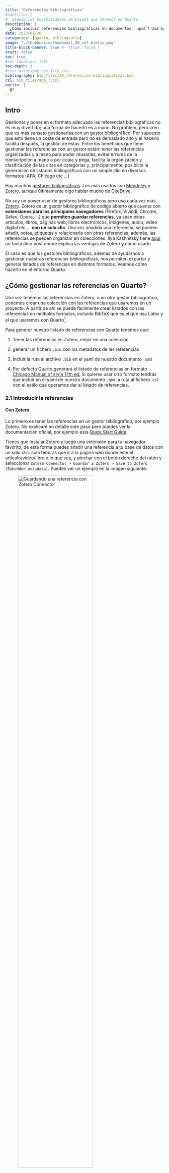 ```yaml
---
title: "Referencias bibliográficas"
#subtitle: | 
#  Viendo las posibilidades de Layout que tenemos en Quarto
description: |
  ¿Cómo incluir referencias bibliográficas en documentos `.qmd`? Una buena opción es a través de ficheros `.bib` creados en [Zotero](https://www.zotero.org/).
date: 2023-01-20
categories: [quarto, bibliografía]
image: "./thumbnails/thumbnail_20_ref-biblio.png"
title-block-banner: true #- {true, false }
draft: false
toc: true
#toc-location: left
toc-depth: 3
#css: assets/my_css_file.css
bibliography: bib_files/20_referencias-bibliograficas.bib
csl: bib_files/apa_7.csl
nocite: |
  @*
---
```


## Intro

Gestionar y poner en el formato adecuado las referencias bibliográficas no es muy divertido; una forma de hacerlo es a mano. No problem, pero creo que es más sensato gestionarlas con un [gestor bibliográfico](https://en.wikipedia.org/wiki/Comparison_of_reference_management_software). Por supuesto que esto tiene un coste de entrada pero no es demasiado alto y el hacerlo facilita después, la gestión de estas. Entre los beneficios que tiene gestionar las referencias con un gestor están: tener las referencias organizadas y a mano para poder reusarlas, evitar errores de la transcripción a mano o por copia y pega, facilita la organización y clasificación de las citas en categorías y, principalmente, posibilita la generación de listados bibliográficos con un simple clic en diversos formatos (APA, Chicago etc ...)

Hay muchos [gestores bibliográficos](https://es.wikipedia.org/wiki/Gestor_de_referencias_bibliogr%C3%A1ficas). Los más usados son [Mendeley](https://www.mendeley.com/) y [Zotero](https://www.zotero.org/), aunque últimamente oigo hablar mucho de [CiteDrive](https://www.overleaf.com/blog/better-bibliography-management-with-overleaf-citedrive-and-bibtex-biblatex).

No soy un power user de gestores bibliográficos pero uso cada vez más [Zotero](https://www.zotero.org/). Zotero es un gestor bibliográfico de código abierto que cuenta con **extensiones para los principales navegadores** (Firefox, Vivaldi, Chrome, Safari, Opera, ...) que **permiten guardar referencias**, ya sean estas artículos, libros, páginas web, libros electrónicos, imágenes, audio, vídeo digital etc ... **con un solo clic**. Una vez añadida una referencia, se pueden añadir, notas, etiquetas y relacionarla con otras referencias; además, las referencias se pueden organizar en colecciones. Ilya Kashnitsky tiene [aquí](https://ikashnitsky.github.io/2019/zotero/) un fantástico post donde explica las ventajas de Zotero y cómo usarlo.

El caso es que los gestores bibliográficos, ademas de ayudarnos a gestionar nuestras referencias bibliográficas, nos permiten exportar y generar listados de referencias en distintos formatos. Veamos cómo hacerlo en el entorno Quarto.

## ¿Cómo gestionar las referencias en Quarto?

Una vez tenemos las referencias en Zotero, o en otro gestor bibliográfico, podemos crear una colección con las referencias que usaremos en un proyecto. A partir de ahí se puede fácilmente crear listados con las referencias en múltiples formatos, incluido BibTeX que es el que usa Latex y el que usaremos con Quarto^[
BibTex, que fue creado para usar con Latex, utiliza ficheros `.bib` que es una forma conveniente para almacenar bibliografía en texto plano.].

Para generar nuestro listado de referencias con Quarto tenemos que:

1)  Tener las referencias en Zotero, mejor en una colección

2)  generar un fichero `.bib` con los metadatos de las referencias

3)  Incluir la ruta al archivo `.bib` en el yaml de nuestro documento `.qmd`

4)  Por defecto Quarto generará el listado de referencias en formato [Chicago Manual of style 17th ed.](https://www.chicagomanualofstyle.org/home.html) Si quieres usar otro formato tendrás que incluir en el yaml de nuestro documento `.qmd` la ruta al fichero`.csl` con el estilo que queramos dar al listado de referencias.

### 2.1 Introducir la referencias

#### Con Zotero

Lo primero es tener las referencias en un gestor bibliográfico, por ejemplo Zotero. No explicaré en detalle este paso pero puedes ver la documentación oficial, por ejemplo esta [Quick Start Guide](https://www.zotero.org/support/quick_start_guide).

Tienes que instalar Zotero y luego una extensión para tu navegador favorito, de esta forma puedes añadir una referencia a tu base de datos con un solo clic: solo tendrás que ir a la pagina web donde este el articulo/vídeo/libro o lo que sea, y pinchar con el botón derecho del ratón y seleccionar `Zotero Connector > Guardar a Zotero > Save to Zotero (Embedded metadata)`. Puedes ver un ejemplo en la imagen siguiente:

![Guardando una referencia con Zotero Connector](imagenes/post_20_img_01.png){#fig-01 fig-align="center" width="75%"}

#### Desde RStudio

También podemos añadir referencias directamente desde RStudio. Para ello tenemos que **usar el "editor visual" de RStudio**. [Aquí](https://mine-cetinkaya-rundel.github.io/quarto-tip-a-day/posts/24-citations/) lo explica Mine Çetinkaya-Rundel para el caso de que tengamos el DOI de la referencia. Simplemente hay que:

-   Activar el editor visual \> Insert \> Citation ... \> From DOI (en el menú de la izquierda) \> Pegar el DOI y pinchar en Search \> una vez ha encontrado la referencia, solo queda pinchar en Insert

Con esta secuencia se generará un fichero `.bib` ,si es que no hay uno ya asociado al documento .qmd. Si ya hubiese un documento .bib, se añadiría la referencia a este.


### 2.2 Creación del fichero `.bib`


Para generar las citas y bibliografía necesitaremos un archivo `.bib` que contenga los metadatos de las referencias que queremos introducir en nuestro archivo `.qmd`. Este archivo `.bib` se puede generar de muchas maneras, por ejemplo a mano copiando y pegando, o con Zotero,  o desde RStudio, o ... Veamos como se hace desde Zotero. Como puedes ver en la imagen de bajo tengo distintas colecciones en Zotero, selecciono la carpeta/colección que quiero exportar con el botón derecho del ratón y pincho en "exportar". Solo queda seleccionar el formato de exportación. Puedes elegir "better BibTex" o "Bibtext", los dos funcionarán. Se nos creará un fichero `.bib` con los metadatos de las referencias bibliográficas que vamos a usar.

::: {layout-ncol=2}

![Exportando una colección de referencias](imagenes/post_20_img_02_zotero.png){#fig-2.1}

![Exportando a formato Bibtex](imagenes/post_20_img_03.png){#fig-2.2}

Creando el fichero `.bib` desde Zotero
:::

El fichero `.bib` contendrá un listado con los metadatos de nuestras referencias; algo como:


```bib
@article{rodríguez-sanchez2016,
	title = {Ciencia reproducible: ¿qué, por qué, cómo?},
	author = {{Rodríguez-Sanchez}, Francisco and {Pérez-Luque}, {Antonio Jesús} and Bartomeus, Ignasi and Varela, Sara},
	year = {2016},
	month = {08},
	date = {2016-08-22},
	journal = {Ecosistemas},
	pages = {83--92},
	volume = {25},
	number = {2},
	doi = {10.7818/ecos.2016.25-2.11},
	url = {http://dx.doi.org/10.7818/ECOS.2016.25-2.11}
}

@article{wickham2010a,
	title = {Graphics for Statistics and Data Analysis with{\emph{R}}},
	author = {Wickham, Hadley and Grolemund, Garrett},
	year = {2010},
	date = {2010},
	journal = {Journal of Statistical Software},
	volume = {36},
	number = {Book Review 3},
	doi = {10.18637/jss.v036.b03},
	url = {http://dx.doi.org/10.18637/jss.v036.b03},
	langid = {en}
}
```

### 2.3 Referencia el fichero bib` en el yaml

Una vez tenemos el fichero `.bib` con los datos de nuestras referencias, tenemos que referenciarlo en el yaml de nuestro documento `.qmd`; concretamente así:

```yaml
---
title: "Mi Documento"
bibliography: my_references.bib
---
```

En este caso el fichero `.bib` y el fichero `.qmd` estarían en la misma carpeta. Si el fichero `.bib` estuviese en una subcarpeta, tendríamos que especificar la ruta, quedando el yaml como:


```yaml
---
title: "Mi Documento"
bibliography: my_subcarpeta/my_references.bib
---
```

### 2.4 Estilo de las referencias

Ya he dicho que por defecto Zotero (y Pandoc) usan el [Chicago Manual of Style](https://chicagomanualofstyle.org/) pero podemos cambiar el estilo usando un archivo `.csl`y referenciando en nuestro yaml: 

```yaml
---
title: "Mi Documento"
bibliography: my_references.bib
csl: bib_files/apa_7.csl
---
```


Podemos descargar ficheros `.csl` con multitud de formatos para nuestras citas del repositorio de Zotero, [aquí](https://www.zotero.org/styles?q=apa) . CSL significa [Citation Style Language](https://citationstyles.org). BibTex es limitado para poder almacenar adecuadamente determinadas referencias, por ejemplo no puede diferenciar entre por ejemplo magazine/newspaper articles and journal articles, por eso finalmente se creó CSL como un lenguaje de estilo de citas más versátil. CSL permite la creación de estilos de citación personalizados para adaptarse a las necesidades y normas de estilo de cada disciplina académica. 


## Inclusión de las referencias

En la sección anterior hemos dispuesto todo para poder incluir en nuestros documentos `.qmd` las referencias bibliográficas usando ficheros `.bib`. Sí, pero aún no las hemos incluido, ¿cómo lo hacemos? Sin hacer nada, si el yaml incluye un fichero `.bib`, se incluirá automáticamente un apartado al final con las referencias del fichero que hayamos citado en nuestro `.qmd`. También podemos incluir explícitamente ese apartado así: 


``` markdown
### Referencias {.unnumbered}

::: {#refs}
:::
```



Si quisiéramos incluir todas las referencias presentes en el fichero `.bib`, incluso aunque no las hayamos citado en el texto, tendríamos que incluir en nuestro yaml lo siguiente:


    ---
    nocite: |
      @*
    ---


## Inclusión de citas


Generalmente en el texto de un artículo se citan los artículos que figuran en el apartado de referencias. 

Tenemos ya un fichero `.bib` con las referencias, ¿cómo incluimos citas a ellos en nuestro fichero `.qmd`? Podemos seguir escribiendo y gestionando estas citas a mano, pero si queremos hacerlo "automáticamente"^[En realidad las citas hay que escribirlas a mano, pero si las incluyes con la sintaxis adecuada, hará que cada cita tenga un enlace a la referencia] tenemos que saber cómo hacerlo.


Imagina que tenemos un fichero llamado `my_references.bib` con 2 referencias, por ejemplo:

``` bib
@article{rodríguez-sanchez2016,
	title = {Ciencia reproducible: ¿qué, por qué, cómo?},
	author = {{Rodríguez-Sanchez}, Francisco and {Pérez-Luque}, {Antonio Jesús} and Bartomeus, Ignasi and Varela, Sara},
	year = {2016},
	month = {08},
	date = {2016-08-22},
	journal = {Ecosistemas},
	pages = {83--92},
	volume = {25},
	number = {2},
	doi = {10.7818/ecos.2016.25-2.11},
	url = {http://dx.doi.org/10.7818/ECOS.2016.25-2.11}
}

@article{wickham2010a,
	title = {Graphics for Statistics and Data Analysis with{\emph{R}}},
	author = {Wickham, Hadley and Grolemund, Garrett},
	year = {2010},
	date = {2010},
	journal = {Journal of Statistical Software},
	volume = {36},
	number = {Book Review 3},
	doi = {10.18637/jss.v036.b03},
	url = {http://dx.doi.org/10.18637/jss.v036.b03},
	langid = {en}
}
```

Fíjate que cada referencia tiene una clave que es lo que tendremos que usar para generar citas referentes a ellos; en concreto las claves están en la primera linea de cada referencia; concretamente son: `rodríguez-sanchez2016` y `wickham2010a`


### Sintaxís para las citas

En realidad Quarto, utiliza Pandoc, otro programa, para procesar archivos BibTeX y convertirlos al formato de lenguaje de estilo de citas (CSL) estándar, que luego usará para formatear referencias en formato Chicago, APA, MLA o lo que sea^[BibTex fue creado para usar con Latex, utiliza ficheros `.bib` que es una forma conveniente para almacenar bibliografía en texto plano, pero BibTex es limitado para poder almacenar adecuadamente determinadas referencias, por ejemplo no puede diferenciar entre por ejemplo magazine/newspaper articles and journal articles. Zotero usa el estándar CSL que también usa Pandoc.].



Quarto usa el [mismo estándar que Pandoc para las citas](https://www.uv.es/wikibase/doc/cas/pandoc_manual_2.7.3.wiki?138); de forma que las citas van entre corchetes y separadas por punto y coma (`;`), etc ...


Por tanto, una vez tenemos el fichero `.bib` y lo hemos referenciado en nuestro yaml, podemos generar citas de la siguiente manera:






::: panel-tabset
##### Si quieres escribir citas como estas:

- "Un estudio científico es reproducible si ..." [@rodríguez-sanchez2016, pp. 84]

- R es un lenguaje de programación ... [véase @rodríguez-sanchez2016, pp. 84; y  @wickham2010a, cap. 1]

- R es al menos tan bueno como Phyton ( @wickham2010a; @rodríguez-sanchez2016)

- Según @rodríguez-sanchez2016, pp. 84, un estudio científico es reproducible si ...


- @wickham2010a dicen que ....

- @wickham2010a [p. 33] dicen que ...

- Wickham dice que R es un lenguaje funcional  [-@wickham2010a]


##### Has de escribir esto:

```

- "Un estudio científico es reproducible si ..." [@rodríguez-sanchez2016, pp. 84]

- R es un lenguaje de programación ... [véase @rodríguez-sanchez2016, pp. 84; y  @wickham2010a, cap. 1]

- R es al menos tan bueno como Phyton ( @wickham2010a; @rodríguez-sanchez2016)

- Según @rodríguez-sanchez2016, pp. 84, un estudio científico es reproducible si ...


- @wickham2010a dicen que ....

- @wickham2010a [p. 33] dicen que ...

- Wickham dice que R es un lenguaje funcional  [-@wickham2010a]

```
:::

<br>

La documentación oficial de Quarto para citas y bibliografías está [aquí](https://quarto.org/docs/authoring/footnotes-and-citations.html). La documentación de Pandoc para las citas está [aquí](https://pandoc.org/MANUAL.html#citations).

<br>

## Más cosas

- A veces se necesita controlar/tunear más cómo y qué incluir de las referencias bibliográficas en el texto; para ello puedes usar [citetools](https://github.com/bcdavasconcelos/citetools). Lo ví [aquí](https://mastodon.ie/@DToher/112410536622660400)


<br>

## Referencias {.unnumbered}

::: {#refs}
:::